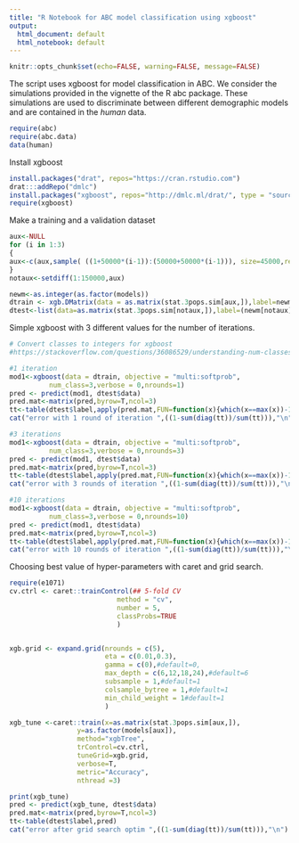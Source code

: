 ```yaml
---
title: "R Notebook for ABC model classification using xgboost"
output:
  html_document: default
  html_notebook: default
---
```

```r
knitr::opts_chunk$set(echo=FALSE, warning=FALSE, message=FALSE)
```


The script uses xgboost for model classification in ABC. We consider the simulations provided in the vignette of the R abc package. These simulations are used to discriminate between different demographic models and are contained in the *human* data.

```r
require(abc)
require(abc.data)
data(human)
```


Install xgboost
```r
install.packages("drat", repos="https://cran.rstudio.com")
drat:::addRepo("dmlc")
install.packages("xgboost", repos="http://dmlc.ml/drat/", type = "source")
require(xgboost)
```

Make a training and a validation dataset
```r
aux<-NULL
for (i in 1:3)
{
aux<-c(aux,sample( ((1+50000*(i-1)):(50000+50000*(i-1))), size=45000,replace=F ))
}
notaux<-setdiff(1:150000,aux)

newm<-as.integer(as.factor(models))
dtrain <- xgb.DMatrix(data = as.matrix(stat.3pops.sim[aux,]),label=newm[aux]-1)
dtest<-list(data=as.matrix(stat.3pops.sim[notaux,]),label=(newm[notaux]-1))
```


Simple xgboost with 3 different values for the number of iterations.

```r
# Convert classes to integers for xgboost
#https://stackoverflow.com/questions/36086529/understanding-num-classes-for-xgboost-in-r

#1 iteration
mod1<-xgboost(data = dtrain, objective = "multi:softprob", 
          num_class=3,verbose = 0,nrounds=1)
pred <- predict(mod1, dtest$data)
pred.mat<-matrix(pred,byrow=T,ncol=3)
tt<-table(dtest$label,apply(pred.mat,FUN=function(x){which(x==max(x))-1},MARGIN=1))
cat("error with 1 round of iteration ",((1-sum(diag(tt))/sum(tt))),"\n")

#3 iterations
mod1<-xgboost(data = dtrain, objective = "multi:softprob", 
          num_class=3,verbose = 0,nrounds=3)
pred <- predict(mod1, dtest$data)
pred.mat<-matrix(pred,byrow=T,ncol=3)
tt<-table(dtest$label,apply(pred.mat,FUN=function(x){which(x==max(x))-1},MARGIN=1))
cat("error with 3 rounds of iteration ",((1-sum(diag(tt))/sum(tt))),"\n")

#10 iterations
mod1<-xgboost(data = dtrain, objective = "multi:softprob", 
          num_class=3,verbose = 0,nrounds=10)
pred <- predict(mod1, dtest$data)
pred.mat<-matrix(pred,byrow=T,ncol=3)
tt<-table(dtest$label,apply(pred.mat,FUN=function(x){which(x==max(x))-1},MARGIN=1))
cat("error with 10 rounds of iteration ",((1-sum(diag(tt))/sum(tt))),"\n")

```

Choosing best value of hyper-parameters with caret and grid search.
```r
require(e1071)
cv.ctrl <- caret::trainControl(## 5-fold CV
                           method = "cv",
                           number = 5,
                           classProbs=TRUE
                           )


xgb.grid <- expand.grid(nrounds = c(5),
                        eta = c(0.01,0.3),
                        gamma = c(0),#default=0,
                        max_depth = c(6,12,18,24),#default=6
                        subsample = 1,#default=1
                        colsample_bytree = 1,#default=1
                        min_child_weight = 1#default=1
                        )

xgb_tune <-caret::train(x=as.matrix(stat.3pops.sim[aux,]),
                 y=as.factor(models[aux]),
                 method="xgbTree",
                 trControl=cv.ctrl,
                 tuneGrid=xgb.grid,
                 verbose=T,
                 metric="Accuracy",
                 nthread =3)

print(xgb_tune)
pred <- predict(xgb_tune, dtest$data)
pred.mat<-matrix(pred,byrow=T,ncol=3)
tt<-table(dtest$label,pred)
cat("error after grid search optim ",((1-sum(diag(tt))/sum(tt))),"\n")

```

